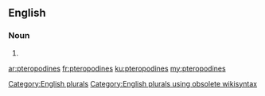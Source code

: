 ==English==

===Noun===
{{head|en}}

# {{plural of|pteropodine}}

[[Category:English plurals]][[Category:English plurals using obsolete wikisyntax]]

[[ar:pteropodines]]
[[fr:pteropodines]]
[[ku:pteropodines]]
[[my:pteropodines]]